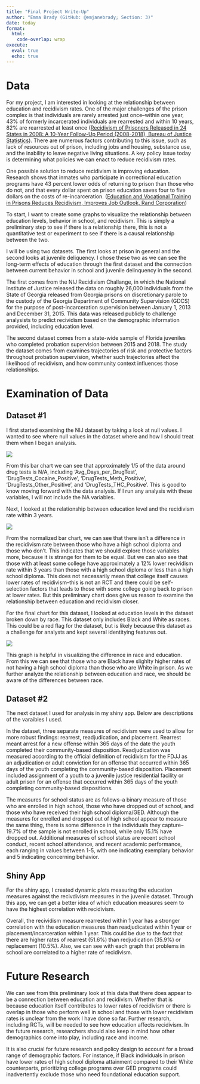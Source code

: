```yaml
---
title: "Final Project Write-Up"
author: "Emma Brady (GitHub: @emjanebrady; Section: 3)"
date: today
format: 
  html: 
    code-overlap: wrap
execute:
  eval: true
  echo: true
---
```


# Data
For my project, I am interested in looking at the relationship between education and recidivism rates. One of the major challenges of the prison complex is that individuals are rarely arrested just once--within one year, 43% of formerly incarcerated individuals are rearrested and within 10 years, 82% are rearrested at least once (<a href="https://bjs.ojp.gov/sites/g/files/xyckuh236/files/media/document/rpr24s0810yfup0818_sum.pdf">Recidivism of Prisoners Released in 24 States in 2008: A 10-Year Follow-Up Period (2008-2018), Bureau of Justice Statistics</a>). There are numerous factors contributing to this issue, such as lack of resources out of prison, including jobs and housing, substance use, and the inability to leave negative living situations. A key policy issue today is determining what policies we can enact to reduce recidivism rates.

One possible solution to reduce recidivism is improving education. Research shows that inmates who participate in correctional education programs have 43 percent lower odds of returning to prison than those who do not, and that every dollar spent on prison education saves four to five dollars on the costs of re-incarceration. (<a href="https://www.bja.gov/Publications/RAND_Correctional-Education-Meta-Analysis.pdf">Education and Vocational Training in Prisons Reduces Recidivism, Improves Job Outlook, Rand Corporation</a>)

To start, I want to create some graphs to visualize the relationship between education levels, behavior in school, and recidivism. This is simply a preliminary step to see if there is a relationship there, this is not a quantitative test or experiment to see if there is a causal relationship between the two.

I will be using two datasets. The first looks at prison in general and the second looks at juvenile deliquency. I chose these two as we can see the long-term effects of education through the first dataset and the connection between current behavior in school and juvenile delinquency in the second.

The first comes from the NIJ Recidivism Challange, in which the National Institute of Justice released the data on roughly 26,000 individuals from the State of Georgia released from Georgia prisons on discretionary parole to the custody of the Georgia Department of Community Supervision (GDCS) for the purpose of post-incarceration supervision between January 1, 2013 and December 31, 2015. This data was released publicly to challenge analysists to predict recividism based on the demographic information provided, including education level.

The second dataset comes from a state-wide sample of Florida juveniles who completed probation supervision between 2015 and 2018. The study the dataset comes from examines trajectories of risk and protective factors throughout probation supervision, whether such trajectories affect the likelihood of recidivism, and how community context influences those relationships.

# Examination of Data

## Dataset #1

I first started examining the NIJ dataset by taking a look at null values. I wanted to see where null values in the dataset where and how I should treat them when I began analysis.

<img src="./null_chart.png" />

From this bar chart we can see that approximately 1/5 of the data around drug tests is N/A, including 'Avg_Days_per_DrugTest', 'DrugTests_Cocaine_Positive', 'DrugTests_Meth_Positive', 'DrugTests_Other_Positive', and 'DrugTests_THC_Positive'. This is good to know moving forward with the data analysis. If I run any analysis with these variables, I will not include the NA variables.

Next, I looked at the relationship between education level and the recidivism rate within 3 years.

<img src="./education_level_bar.png" />

From the normalized bar chart, we can see that there isn't a difference in the recidivism rate between those who have a high school diploma and those who don't. This indicates that we should explore those variables more, because it is strange for them to be equal. But we can also see that those with at least some college have approximately a 12% lower recividism rate within 3 years than those with a high school diploma or less than a high school diploma. This does not necessarily mean that college itself causes lower rates of recidivism--this is not an RCT and there could be self-selection factors that leads to those with some college going back to prison at lower rates. But this preliminary chart does give us reason to examine the relationship between education and recidivism closer.

For the final chart for this dataset, I looked at education levels in the dataset broken down by race. This dataset only includes Black and White as races. This could be a red flag for the dataset, but is likely because this dataset as a challenge for analysts and kept several identitying features out.

<img src="./race_bar.png" />

This graph is helpful in visualizing the difference in race and education. From this we can see that those who are Black have slighlty higher rates of not having a high school diploma than those who are White in prison. As we further analyze the relationship between education and race, we should be aware of the differences between race.

## Dataset #2

The next dataset I used for analysis in my shiny app. Below are descriptions of the varaibles I used.

In the dataset, three separate measures of recidivism were used to allow for more robust findings: rearrest, readjudication, and placement. Rearrest meant arrest for a new offense within 365 days of the date the youth completed their community-based disposition. Readjudication was measured according to the official definition of recidivism for the FDJJ as an adjudication or adult conviction for an offense that occurred within 365 days of the youth completing the community-based disposition. Placement included assignment of a youth to a juvenile justice residential facility or adult prison for an offense that occurred within 365 days of the youth completing community-based dispositions.

The measures for school status are as follows--a binary measure of those who are enrolled in high school, those who have dropped out of school, and those who have received their high school diploma/GED. Although the measures for enrolled and dropped out of high school appear to measure the same thing, there is some difference in the individuals they capture--19.7% of the sample is not enrolled in school, while only 15.1% have dropped out. Additional measures of school status are recent school conduct, recent school attendance, and recent academic performance, each ranging in values between 1-5, with one indicating exemplary behavior and 5 indicating concerning behavior.

## Shiny App

For the shiny app, I created dynamic plots measuring the education measures against the recivdivism measures in the juvenile dataset. Through this app, we can get a better idea of which education measures seem to have the highest correlation with recidivism. 

Overall, the recividism measure rearrested within 1 year has a stronger correlation with the education measures than readjudicated within 1 year or placement/incarceration within 1 year. This could be due to the fact that there are higher rates of rearrest (51.6%) than redjudication (35.9%) or replacement (10.5%). Also, we can see with each graph that problems in school are correlated to a higher rate of recidivism. 

# Future Research

We can see from this preliminary look at this data that there does appear to be a connection between education and recidivism. Whether that is because education itself contributes to lower rates of recidivism or there is overlap in those who perform well in school and those with lower recidivism rates is unclear from the work I have done so far. Further research, including RCTs, will be needed to see how education affects recidivism. In the future research, researchers should also keep in mind how other demographics come into play, including race and income.

It is also crucial for future research and policy design to account for a broad range of demographic factors. For instance, if Black individuals in prison have lower rates of high school diploma attainment compared to their White counterparts, prioritizing college programs over GED programs could inadvertently exclude those who need foundational education support.